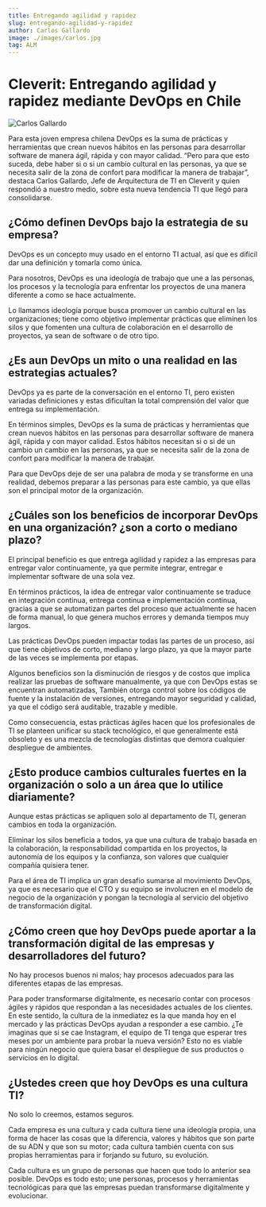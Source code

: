 ```yaml
---
title: Entregando agilidad y rapidez
slug: entregando-agilidad-y-rapidez
author: Carlos Gallardo
image: ./images/carlos.jpg
tag: ALM
---
```


# Cleverit: Entregando agilidad y rapidez mediante DevOps en Chile

![Carlos Gallardo](./images/carlos.jpg)

Para esta joven empresa chilena DevOps es la suma de prácticas y herramientas que crean nuevos hábitos en las personas para desarrollar software de manera ágil, rápida y con mayor calidad. “Pero para que esto suceda, debe haber si o si un cambio cultural en las personas, ya que se necesita salir de la zona de confort para modificar la manera de trabajar”, destaca Carlos Gallardo, Jefe de Arquitectura de TI en Cleverit y quien respondió a nuestro medio, sobre esta nueva tendencia TI que llegó para consolidarse.

## ¿Cómo definen DevOps bajo la estrategia de su empresa?

DevOps es un concepto muy usado en el entorno TI actual, así que es difícil dar una definición y tomarla como única.

Para nosotros, DevOps es una ideología de trabajo que une a las personas, los procesos y la tecnología para enfrentar los proyectos de una manera diferente a como se hace actualmente.

Lo llamamos ideología porque busca promover un cambio cultural en las organizaciones; tiene como objetivo implementar prácticas que eliminen los silos y que fomenten una cultura de colaboración en el desarrollo de proyectos, ya sean de software o de otro tipo.

## ¿Es aun DevOps un mito o una realidad en las estrategias actuales?

DevOps ya es parte de la conversación en el entorno TI, pero existen variadas definiciones y estas dificultan la total comprensión del valor que entrega su implementación.

En términos simples, DevOps es la suma de prácticas y herramientas que crean nuevos hábitos en las personas para desarrollar software de manera ágil, rápida y con mayor calidad. Estos hábitos necesitan si o si de un cambio un cambio en las personas, ya que se necesita salir de la zona de confort para modificar la manera de trabajar.

Para que DevOps deje de ser una palabra de moda y se transforme en una realidad, debemos preparar a las personas para este cambio, ya que ellas son el principal motor de la organización.

## ¿Cuáles son los beneficios de incorporar DevOps en una organización? ¿son a corto o mediano plazo?

El principal beneficio es que entrega agilidad y rapidez a las empresas para entregar valor continuamente, ya que permite integrar, entregar e implementar software de una sola vez.

En términos prácticos, la idea de entregar valor continuamente se traduce en integración continua, entrega continua e implementación continua, gracias a que se automatizan partes del proceso que actualmente se hacen de forma manual, lo que genera muchos errores y demanda tiempos muy largos.

Las prácticas DevOps pueden impactar todas las partes de un proceso, así que tiene objetivos de corto, mediano y largo plazo, ya que la mayor parte de las veces se implementa por etapas.

Algunos beneficios son la disminución de riesgos y de costos que implica realizar las pruebas de software manualmente, ya que con DevOps estas se encuentran automatizadas, También otorga control sobre los códigos de fuente y la instalación de versiones, entregando mayor seguridad y calidad, ya que el código será auditable, trazable y medible.

Como consecuencia, estas prácticas ágiles hacen que los profesionales de TI se planteen unificar su stack tecnológico, el que generalmente está obsoleto y es una mezcla de tecnologías distintas que demora cualquier despliegue de ambientes.

## ¿Esto produce cambios culturales fuertes en la organización o solo a un área que lo utilice diariamente?

Aunque estas prácticas se apliquen solo al departamento de TI, generan cambios en toda la organización.

Eliminar los silos beneficia a todos, ya que una cultura de trabajo basada en la colaboración, la responsabilidad compartida en los proyectos, la autonomía de los equipos y la confianza, son valores que cualquier compañía quisiera tener.

Para el área de TI implica un gran desafío sumarse al movimiento DevOps, ya que es necesario que el CTO y su equipo se involucren en el modelo de negocio de la organización y pongan la tecnología al servicio del objetivo de transformación digital.

## ¿Cómo creen que hoy DevOps puede aportar a la transformación digital de las empresas y desarrolladores del futuro?

No hay procesos buenos ni malos; hay procesos adecuados para las diferentes etapas de las empresas.

Para poder transformarse digitalmente, es necesario contar con procesos ágiles y rápidos que respondan a las necesidades actuales de los clientes. En este sentido, la cultura de la inmediatez es la que manda hoy en el mercado y las prácticas DevOps ayudan a responder a ese cambio. ¿Te imaginas que si se cae Instagram, el equipo de TI tenga que esperar tres meses por un ambiente para probar la nueva versión? Esto no es viable para ningún negocio que quiera basar el despliegue de sus productos o servicios en lo digital.

## ¿Ustedes creen que hoy DevOps es una cultura TI?

No solo lo creemos, estamos seguros.

Cada empresa es una cultura y cada cultura tiene una ideología propia, una forma de hacer las cosas que la diferencia, valores y hábitos que son parte de su ADN y que son su motor; cada cultura también cuenta con sus propias herramientas para ir forjando su futuro, su evolución.

Cada cultura es un grupo de personas que hacen que todo lo anterior sea posible. DevOps es todo esto; une personas, procesos y herramientas tecnológicas para que las empresas puedan transformarse digitalmente y evolucionar.
